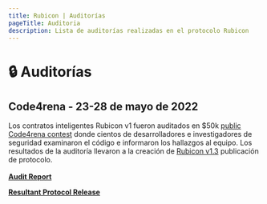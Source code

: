 ```yaml
---
title: Rubicon | Auditorías
pageTitle: Auditoria
description: Lista de auditorías realizadas en el protocolo Rubicon
---
```


# 🔒 Auditorías

## Code4rena - 23-28 de mayo de 2022

Los contratos inteligentes Rubicon v1 fueron auditados en $50k [public Code4rena contest](https://code4rena.com/contests/2022-05-rubicon-contest) donde cientos de desarrolladores e investigadores de seguridad examinaron el código e informaron los hallazgos al equipo. Los resultados de la auditoría llevaron a la creación de [Rubicon v1.3](https://github.com/RubiconDeFi/rubicon-protocol-v1/releases/tag/v1.3.0) publicación de protocolo.\
\
[**Audit Report**](https://code4rena.com/reports/2022-05-rubicon/)

[**Resultant Protocol Release**](https://github.com/RubiconDeFi/rubicon-protocol-v1/releases/tag/v1.3.0)